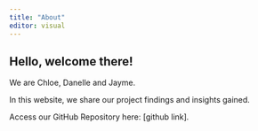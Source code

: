 ```yaml
---
title: "About"
editor: visual
---
```


## Hello, welcome there!

We are Chloe, Danelle and Jayme.

In this website, we share our project findings and insights gained.

Access our GitHub Repository here: \[github link\]*.*
